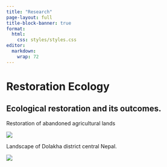 ```yaml
---
title: "Research"
page-layout: full
title-block-banner: true
format: 
  html: 
    css: styles/styles.css
editor: 
  markdown: 
    wrap: 72
---
```


# Restoration Ecology
## Ecological restoration and its outcomes.
       
Restoration of abandoned agricultural lands

![](Research/Dolakha_Nepal.jpg)
        
Landscape of Dolakha district central Nepal. 

![](Research/Rubber_monoculture.jpg)
